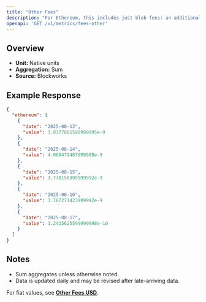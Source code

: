```yaml
---
title: "Other Fees"
description: "For Ethereum, this includes just blob fees: an additional fee for transactions that post data to \"blobs,\" which are specialized data availability solutions for L2 blockchains."
openapi: 'GET /v1/metrics/fees-other'
---
```


## Overview

- **Unit:** Native units
- **Aggregation:** Sum
- **Source:** Blockworks

## Example Response

```json
{
  "ethereum": [
    {
      "date": "2025-08-13",
      "value": 3.8377881599999995e-9
    },
    {
      "date": "2025-08-14",
      "value": 4.060479487999988e-9
    },
    {
      "date": "2025-08-15",
      "value": 3.778150399999992e-9
    },
    {
      "date": "2025-08-16",
      "value": 3.767271423999992e-9
    },
    {
      "date": "2025-08-17",
      "value": 1.2425625599999998e-10
    }
  ]
}
```

## Notes
- Sum aggregates unless otherwise noted.
- Data is updated daily and may be revised after late-arriving data.


<Note>For fiat values, see **[Other Fees USD](./fees-other-usd)**.</Note>
